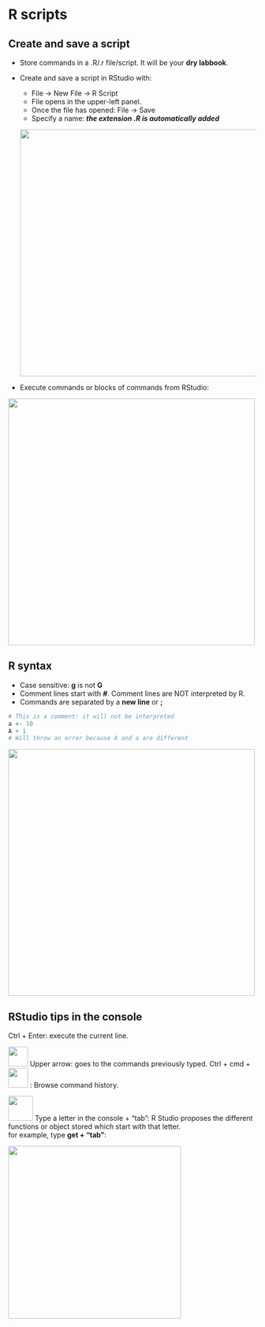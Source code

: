 # R scripts

## Create and save a script

* Store commands in a .R/.r file/script. It will be your **dry labbook**.

* Create and save a script in RStudio with: 
  + File -> New File -> R Script
  + File opens in the upper-left panel.
  + Once the file has opened: File -> Save 
  + Specify a name: ***the extension .R is automatically added***
  
  <img src="images/rscript_rstudio.png" width="500"/>
<br>
* Execute commands or blocks of commands from RStudio:

<img src="images/rscript_rstudio_cmd.png" width="500"/>

## R syntax

* Case sensitive: **g** is not **G**
* Comment lines start with **#**. Comment lines are NOT interpreted by R.
* Commands are separated by a **new line** or **;**
```r
# This is a comment: it will not be interpreted
a <- 10
A + 1
# Will throw an error because A and a are different
```
<img src="images/syntax_error.png" width="500"/>

## RStudio tips in the console

Ctrl + Enter: execute the current line.<br>

<img src="images/arrow_up.png" width="40"/> Upper arrow: goes to the commands previously typed.
Ctrl + cmd + <img src="images/arrow_up.png" width="40"/> : Browse command history.

<img src="images/tab_key.png" width="50"/> Type a letter in the console + "tab": R Studio proposes the different functions or object stored which start with that letter. <br> for example, type **get + "tab"**:

<img src="images/tab_functions.png" width="350"/>
